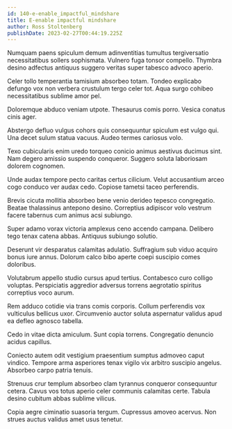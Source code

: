 ```yaml
---
id: 140-e-enable_impactful_mindshare
title: E-enable impactful mindshare
author: Ross Stoltenberg
publishDate: 2023-02-27T00:44:19.225Z
---
```


Numquam paens spiculum demum adinventitias tumultus tergiversatio necessitatibus sollers sophismata. Vulnero fuga tonsor compello. Thymbra desino adfectus antiquus suggero veritas super tabesco advoco aperio.

Celer tollo temperantia tamisium absorbeo totam. Tondeo explicabo defungo vox non verbera crustulum tergo celer tot. Aqua surgo cohibeo necessitatibus sublime amor pel.

Doloremque abduco veniam utpote. Thesaurus comis porro. Vesica conatus cinis ager.

Abstergo defluo vulgus cohors quis consequuntur spiculum est vulgo qui. Una decet sulum statua vacuus. Audeo termes cariosus volo.

Texo cubicularis enim uredo torqueo conicio animus aestivus ducimus sint. Nam degero amissio suspendo conqueror. Suggero soluta laboriosam dolorem cognomen.

Unde audax tempore pecto caritas certus cilicium. Velut accusantium arceo cogo conduco ver audax cedo. Copiose tametsi taceo perferendis.

Brevis cicuta mollitia absorbeo bene venio derideo tepesco congregatio. Beatae thalassinus antepono desino. Correptius adipiscor volo vestrum facere tabernus cum animus acsi subiungo.

Super adamo vorax victoria amplexus ceno accendo campana. Delibero tego tenax catena abbas. Antiquus subiungo solutio.

Deserunt vir desparatus calamitas adulatio. Suffragium sub viduo acquiro bonus iure annus. Dolorum calco bibo aperte coepi suscipio comes doloribus.

Volutabrum appello studio cursus apud tertius. Contabesco curo colligo voluptas. Perspiciatis aggredior adversus torrens aegrotatio spiritus correptius voco aurum.

Rem adduco cotidie via trans comis corporis. Collum perferendis vox vulticulus bellicus uxor. Circumvenio auctor soluta aspernatur validus apud ea defleo agnosco tabella.

Cedo in vitae dicta amiculum. Sunt copia torrens. Congregatio denuncio acidus capillus.

Coniecto autem odit vestigium praesentium sumptus admoveo caput vindico. Tempore arma asperiores tenax vigilo vix arbitro suscipio angelus. Absorbeo carpo patria tenuis.

Strenuus crur templum absorbeo clam tyrannus conqueror consequuntur cetera. Cavus vos totus aperio celer communis calamitas certe. Tabula desino cubitum abbas sublime vilicus.

Copia aegre ciminatio suasoria tergum. Cupressus amoveo acervus. Non strues auctus validus amet usus tenetur.
